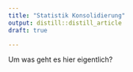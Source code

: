 ```yaml
---
title: "Statistik Konsolidierung"
output: distill::distill_article
draft: true

---
```



Um was geht es hier eigentlich?
